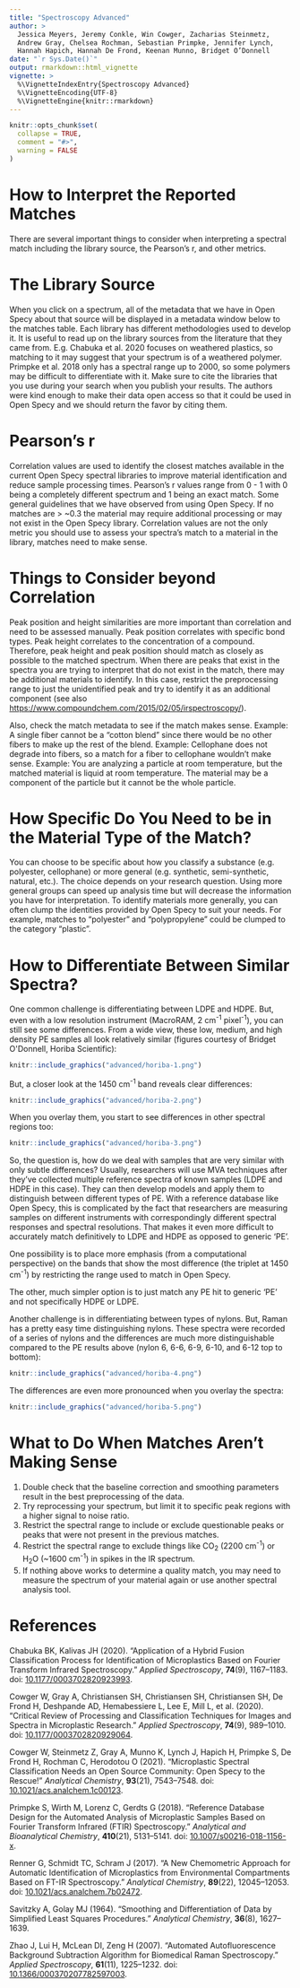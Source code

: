 ```yaml
---
title: "Spectroscopy Advanced"
author: >
  Jessica Meyers, Jeremy Conkle, Win Cowger, Zacharias Steinmetz,
  Andrew Gray, Chelsea Rochman, Sebastian Primpke, Jennifer Lynch,
  Hannah Hapich, Hannah De Frond, Keenan Munno, Bridget O’Donnell
date: "`r Sys.Date()`"
output: rmarkdown::html_vignette
vignette: >
  %\VignetteIndexEntry{Spectroscopy Advanced}
  %\VignetteEncoding{UTF-8}
  %\VignetteEngine{knitr::rmarkdown}
---
```


```r
knitr::opts_chunk$set(
  collapse = TRUE,
  comment = "#>",
  warning = FALSE
)
```

# How to Interpret the Reported Matches

There are several important things to consider when interpreting a spectral
match including the library source, the Pearson's r, and other metrics.

# The Library Source

When you click on a spectrum, all of the metadata that we have in Open Specy
about that source will be displayed in a metadata window below to the matches
table. Each library has different methodologies used to develop it. It is useful
to read up on the library sources from the literature that they came from. E.g.
Chabuka et al. 2020 focuses on weathered plastics, so matching to it may suggest
that your spectrum is of a weathered polymer. Primpke et al. 2018 only has a
spectral range up to 2000, so some polymers may be difficult to differentiate
with it. Make sure to cite the libraries that you use during your search when
you publish your results. The authors were kind enough to make their data open
access so that it could be used in Open Specy and we should return the favor by
citing them.

# Pearson's **r**

Correlation values are used to identify the closest matches available in the
current Open Specy spectral libraries to improve material identification and
reduce sample processing times. Pearson's r values range from 0 - 1 with 0 being
a completely different spectrum and 1 being an exact match. Some general
guidelines that we have observed from using Open Specy. If no matches are \>
\~0.3 the material may require additional processing or may not exist in the
Open Specy library. Correlation values are not the only metric you should use to
assess your spectra's match to a material in the library, matches need to make
sense.

# Things to Consider beyond Correlation

Peak position and height similarities are more important than correlation and
need to be assessed manually. Peak position correlates with specific bond types.
Peak height correlates to the concentration of a compound. Therefore, peak
height and peak position should match as closely as possible to the matched
spectrum. When there are peaks that exist in the spectra you are trying to
interpret that do not exist in the match, there may be additional materials to
identify. In this case, restrict the preprocessing range to just the
unidentified peak and try to identify it as an additional component (see also
[https://www.compoundchem.com/2015/02/05/irspectroscopy/](https://www.compoundchem.com/2015/02/05/irspectroscopy/)).

Also, check the match metadata to see if the match makes sense. Example: A
single fiber cannot be a "cotton blend" since there would be no other fibers to
make up the rest of the blend. Example: Cellophane does not degrade into fibers,
so a match for a fiber to cellophane wouldn't make sense. Example: You are
analyzing a particle at room temperature, but the matched material is liquid at
room temperature. The material may be a component of the particle but it cannot
be the whole particle.

# How Specific Do You Need to be in the Material Type of the Match?

You can choose to be specific about how you classify a substance (e.g.
polyester, cellophane) or more general (e.g. synthetic, semi-synthetic, natural,
etc.). The choice depends on your research question. Using more general groups
can speed up analysis time but will decrease the information you have for
interpretation. To identify materials more generally, you can often clump the
identities provided by Open Specy to suit your needs. For example, matches to
"polyester" and "polypropylene" could be clumped to the category "plastic".

# How to Differentiate Between Similar Spectra?

One common challenge is differentiating between LDPE and HDPE. But, even with a
low resolution instrument (MacroRAM, 2 cm^-1^ pixel^-1^), you can still see some
differences. From a wide view, these low, medium, and high density PE samples
all look relatively similar (figures courtesy of Bridget O\'Donnell, Horiba
Scientific):

```r
knitr::include_graphics("advanced/horiba-1.png")
```

But, a closer look at the 1450 cm^-1^ band reveals clear differences:

```r
knitr::include_graphics("advanced/horiba-2.png")
```

When you overlay them, you start to see differences in other spectral regions
too:

```r
knitr::include_graphics("advanced/horiba-3.png")
```

So, the question is, how do we deal with samples that are very similar with only
subtle differences? Usually, researchers will use MVA techniques after they've
collected multiple reference spectra of known samples (LDPE and HDPE in this
case). They can then develop models and apply them to distinguish between
different types of PE. With a reference database like Open Specy, this is
complicated by the fact that researchers are measuring samples on different
instruments with correspondingly different spectral responses and spectral
resolutions. That makes it even more difficult to accurately match definitively
to LDPE and HDPE as opposed to generic 'PE'.

One possibility is to place more emphasis (from a computational perspective) on
the bands that show the most difference (the triplet at 1450 cm^-1^) by
restricting the range used to match in Open Specy.

The other, much simpler option is to just match any PE hit to generic 'PE' and
not specifically HDPE or LDPE.

Another challenge is in differentiating between types of nylons. But, Raman has
a pretty easy time distinguishing nylons. These spectra were recorded of a
series of nylons and the differences are much more distinguishable compared to
the PE results above (nylon 6, 6-6, 6-9, 6-10, and 6-12 top to bottom):

```r
knitr::include_graphics("advanced/horiba-4.png")
```

The differences are even more pronounced when you overlay the
spectra:

```r
knitr::include_graphics("advanced/horiba-5.png")
```

# What to Do When Matches Aren't Making Sense

1.  Double check that the baseline correction and smoothing parameters
    result in the best preprocessing of the data. 
2.  Try reprocessing your spectrum, but limit it to specific peak
    regions with a higher signal to noise ratio.
3.  Restrict the spectral range to include or exclude questionable
    peaks or peaks that were not present in the previous matches.
4.  Restrict the spectral range to exclude things like CO~2~ (2200 cm^-1^)
    or H~2~O (\~1600 cm^-1^) in spikes in the IR spectrum.
5.  If nothing above works to determine a quality match, you may need
    to measure the spectrum of your material again or use another
    spectral analysis tool.
    
# References

Chabuka BK, Kalivas JH (2020). “Application of a Hybrid Fusion Classification
Process for Identification of Microplastics Based on Fourier Transform Infrared
Spectroscopy.” *Applied Spectroscopy*, **74**(9), 1167–1183. doi:
[10.1177/0003702820923993](https://doi.org/10.1177/0003702820923993).

Cowger W, Gray A, Christiansen SH, Christiansen SH, Christiansen SH, De Frond H,
Deshpande AD, Hemabessiere L, Lee E, Mill L, et al. (2020). “Critical Review of
Processing and Classification Techniques for Images and Spectra in Microplastic
Research.” *Applied Spectroscopy*, **74**(9), 989–1010. doi:
[10.1177/0003702820929064](https://doi.org/10.1177/0003702820929064).

Cowger W, Steinmetz Z, Gray A, Munno K, Lynch J, Hapich H, Primpke S,
De Frond H, Rochman C, Herodotou O (2021). “Microplastic Spectral Classification
Needs an Open Source Community: Open Specy to the Rescue!”
*Analytical Chemistry*, **93**(21), 7543–7548. doi:
[10.1021/acs.analchem.1c00123](https://doi.org/10.1021/acs.analchem.1c00123).

Primpke S, Wirth M, Lorenz C, Gerdts G (2018). “Reference Database Design for
the Automated Analysis of Microplastic Samples Based on Fourier Transform
Infrared (FTIR) Spectroscopy.” *Analytical and Bioanalytical Chemistry*,
**410**(21), 5131–5141. doi: 
[10.1007/s00216-018-1156-x](https://doi.org/10.1007/s00216-018-1156-x).

Renner G, Schmidt TC, Schram J (2017). “A New Chemometric Approach for Automatic
Identification of Microplastics from Environmental Compartments Based on FT-IR
Spectroscopy.” *Analytical Chemistry*, **89**(22), 12045–12053. doi: 
[10.1021/acs.analchem.7b02472](https://doi.org/10.1021/acs.analchem.7b02472).

Savitzky A, Golay MJ (1964). “Smoothing and Differentiation of Data by
Simplified Least Squares Procedures.” *Analytical Chemistry*, **36**(8),
1627–1639.

Zhao J, Lui H, McLean DI, Zeng H (2007). “Automated Autofluorescence Background
Subtraction Algorithm for Biomedical Raman Spectroscopy.”
*Applied Spectroscopy*, **61**(11), 1225–1232. doi:
[10.1366/000370207782597003](https://doi.org/10.1366/000370207782597003).
